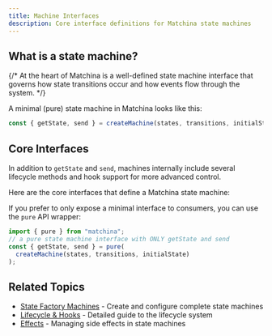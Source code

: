 ```yaml
---
title: Machine Interfaces
description: Core interface definitions for Matchina state machines
---
```



## What is a state machine?

{/* At the heart of Matchina is a well-defined state machine interface that governs how state transitions occur and how events flow through the system. */}

A minimal (pure) state machine in Matchina looks like this:

```ts
const { getState, send } = createMachine(states, transitions, initialState);
```

## Core Interfaces

In addition to `getState` and `send`, machines internally include several lifecycle methods and hook support for more advanced control.

Here are the core interfaces that define a Matchina state machine:

<CodeBlock code={stateMachineCode} lang="ts" />

If you prefer to only expose a minimal interface to consumers, you can use the `pure` API wrapper:

```ts
import { pure } from "matchina";
// a pure state machine interface with ONLY getState and send
const { getState, send } = pure(
  createMachine(states, transitions, initialState)
);
```

## Related Topics

- [State Factory Machines](/guides/machines) - Create and configure complete state machines
- [Lifecycle & Hooks](/guides/lifecycle) - Detailed guide to the lifecycle system
- [Effects](/guides/effects) - Managing side effects in state machines
